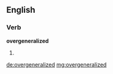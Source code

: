 ==English==

===Verb===
'''overgeneralized'''

# {{past of|overgeneralize}}

[[de:overgeneralized]]
[[mg:overgeneralized]]